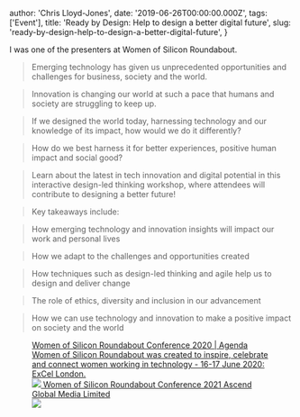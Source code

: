 
  author: 'Chris Lloyd-Jones',
  date: '2019-06-26T00:00:00.000Z',
  tags: ['Event'],
  title: 'Ready by Design: Help to design a better digital future',
  slug: 'ready-by-design-help-to-design-a-better-digital-future',
}


<p>I was one of the presenters at Women of Silicon Roundabout.</p>
<blockquote>
  Emerging technology has given us unprecedented opportunities and challenges
  for business, society and the world.
</blockquote>
<blockquote>
  Innovation is changing our world at such a pace that humans and society are
  struggling to keep up.
</blockquote>
<blockquote>
  If we designed the world today, harnessing technology and our knowledge of its
  impact, how would we do it differently?
</blockquote>
<blockquote>
  How do we best harness it for better experiences, positive human impact and
  social good?
</blockquote>
<blockquote>
  Learn about the latest in tech innovation and digital potential in this
  interactive design-led thinking workshop, where attendees will contribute to
  designing a better future!
</blockquote>
<blockquote>Key takeaways include:</blockquote>
<blockquote>
  How emerging technology and innovation insights will impact our work and
  personal lives
</blockquote>
<blockquote>
  How we adapt to the challenges and opportunities created
</blockquote>
<blockquote>
  How techniques such as design-led thinking and agile help us to design and
  deliver change
</blockquote>
<blockquote>
  The role of ethics, diversity and inclusion in our advancement
</blockquote>
<blockquote>
  How we can use technology and innovation to make a positive impact on society
  and the world
</blockquote>
<figure class="kg-card kg-bookmark-card">
  <a
    class="kg-bookmark-container"
    href="https://www.women-in-technology.com/agenda"
  >
    <div class="kg-bookmark-content">
      <div class="kg-bookmark-title">
        Women of Silicon Roundabout Conference 2020 | Agenda
      </div>
      <div class="kg-bookmark-description">
        Women of Silicon Roundabout was created to inspire, celebrate and
        connect women working in technology - 16-17 June 2020: ExCel London.
      </div>
      <div class="kg-bookmark-metadata">
        <img
          class="kg-bookmark-icon"
          src="https://www.women-in-technology.com/hubfs/WoSR%20-%20Women%20of%20Silicon%20Roundabout/images/HOME%20PAGE/logo-home.png"
        />
        <span class="kg-bookmark-author">
          Women of Silicon Roundabout Conference 2021
        </span>
        <span class="kg-bookmark-publisher">Ascend Global Media Limited</span>
      </div>
    </div>
    <div class="kg-bookmark-thumbnail">
      <img src="https://www.women-in-technology.com/hubfs/WOSR19_TomLeishman-5766-6.jpg#keepProtocol" />
    </div>
  </a>
</figure>

